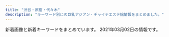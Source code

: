 ```yaml
---
title: "渋谷・原宿・代々木"
description: "キーワード別にの巨乳アジアン・チャイナエステ嬢情報をまとめました。"
---
```


新着画像と新着キーワードをまとめています。
2021年03月02日の情報です。

<DmmAffiliateIns />
<KeywordTable
  shops={
    [
    {
        "url": "http://angel.est.cm/",
        "keywords": {
            "87": 6,
            "E": 4,
            "86": 6,
            "88": 2,
            "C": 2,
            "D": 8
        },
        "name": "Angel",
        "img_links": [
            "http://angel.est.cm/photos/sites/23/2019/05/2019051010094757.jpg",
            "http://angel.est.cm/photos/sites/23/2016/08/staff2.jpg",
            "http://angel.est.cm/img/r2.jpg",
            "http://angel.est.cm/photos/sites/23/2019/11/2019110102361631.jpg",
            "http://angel.est.cm/img/top.png",
            "http://angel.est.cm/photos/sites/23/2019/05/2019051010094797.jpg",
            "http://angel.est.cm/photos/sites/23/2019/05/2019051010094748.jpg",
            "http://angel.est.cm/photos/sites/23/2019/05/2019051010094759.jpg",
            "http://angel.est.cm/img/r1.jpg",
            "http://angel.est.cm/img/r4.jpg",
            "http://angel.est.cm/img/footer.png",
            "http://angel.est.cm/photos/sites/23/2018/10/2018100318475591.jpg",
            "http://angel.est.cm/img/r3.jpg"
        ],
        "station": "JR\u6e0b\u8c37\u99c5\u5bae\u76ca\u5742\u53e3"
    },
    {
        "station": "JR\u6e0b\u8c37\u99c5",
        "img_links": [
            "http://www.aixin.co.jp/images/staff/ayaka/1.jpg",
            "http://www.aixin.co.jp/images/staff/yuzu/2.jpg",
            "http://www.aixin.co.jp/images/staff/ruru2/2.jpg",
            "http://www.aixin.co.jp/images/costume/2.png",
            "http://www.aixin.co.jp/images/staff/chiemi/chiemi.jpg",
            "http://www.aixin.co.jp/images/price/tokusen.jpg",
            "http://www.aixin.co.jp/images/costume/6.png",
            "http://www.aixin.co.jp/images/costume/1.png",
            "http://www.aixin.co.jp/images/top_pic/top2.jpg",
            "http://www.aixin.co.jp/images/costume/4.png",
            "http://www.aixin.co.jp/images/wanted/wanted.png",
            "http://www.aixin.co.jp/images/top/top.jpg",
            "http://www.aixin.co.jp/images/staff/ayaka/ayaka.jpg",
            "http://www.aixin.co.jp/images/price/hirou.jpg",
            "http://www.aixin.co.jp/images/staff/ruru2/ruru2.jpg",
            "http://www.aixin.co.jp/images/price/aroma.jpg",
            "http://www.aixin.co.jp/images/staff/chiemi/1.jpg",
            "http://www.aixin.co.jp/images/staff/yuzu/yuzu.jpg",
            "http://www.aixin.co.jp/images/map/google.png",
            "http://www.aixin.co.jp/images/staff/miya/miya.jpg",
            "http://www.aixin.co.jp/images/price/long.jpg",
            "http://www.aixin.co.jp/images/costume/3.png",
            "http://www.aixin.co.jp/images/staff/miki/2.jpg",
            "http://www.aixin.co.jp/images/costume/7.png",
            "http://www.aixin.co.jp/images/staff/miki/miki.jpg"
        ],
        "name": "\u30a2\u30a4\u30b7\u30f3",
        "url": "http://www.aixin.co.jp/",
        "keywords": {}
    },
    {
        "img_links": [
            "http://awaawa-fairy.work/img/nos.png",
            "http://awaawa-fairy.work/img/sta27.png",
            "http://awaawa-fairy.work/sp/img/p-29.png",
            "http://awaawa-fairy.work/sp/img/pic.jpg",
            "http://awaawa-fairy.work/sp/img/p-15.png",
            "http://awaawa-fairy.work/sp/img/sta15.png",
            "http://awaawa-fairy.work/img/st15.png",
            "http://awaawa-fairy.work/img/sta17.png",
            "http://awaawa-fairy.work/sp/img/sta22.png",
            "http://awaawa-fairy.work/sp/img/sta28.png",
            "http://awaawa-fairy.work/sp/img/t-t.jpg",
            "http://awaawa-fairy.work/sp/img/pc.jpg",
            "http://awaawa-fairy.work/sp/img/sta26.png",
            "http://awaawa-fairy.work/sp/img/tel.jpg",
            "http://awaawa-fairy.work/img/sta15.png",
            "http://awaawa-fairy.work/sp/img/t-s.jpg",
            "http://awaawa-fairy.work/sp/img/sys.jpg",
            "http://awaawa-fairy.work/img/st4.png",
            "http://awaawa-fairy.work/img/st28.png",
            "http://awaawa-fairy.work/sp/img/info.jpg",
            "http://awaawa-fairy.work/sp/img/tit.jpg",
            "http://awaawa-fairy.work/sp/img/botton.jpg",
            "http://awaawa-fairy.work/sp/img/sta18.png",
            "http://awaawa-fairy.work/sp/img/sta17.png",
            "http://awaawa-fairy.work/img/sta29.png",
            "http://awaawa-fairy.work/sp/img/t-r.jpg",
            "http://awaawa-fairy.work/img/sta22.png",
            "http://awaawa-fairy.work/img/sta26.png",
            "http://awaawa-fairy.work/sp/img/sta27.png",
            "http://awaawa-fairy.work/img/st27.png",
            "http://awaawa-fairy.work/img/st22.png",
            "http://awaawa-fairy.work/sp/img/t-a.jpg",
            "http://awaawa-fairy.work/img/st26.png",
            "http://awaawa-fairy.work/img/st17.png",
            "http://awaawa-fairy.work/img/st18.png",
            "http://awaawa-fairy.work/sp/img/time.jpg",
            "http://awaawa-fairy.work/sp/img/sta29.png",
            "http://awaawa-fairy.work/sp/img/p-27.png",
            "http://awaawa-fairy.work/sp/img/t-o.jpg",
            "http://awaawa-fairy.work/img/head.png",
            "http://awaawa-fairy.work/img/sta28.png",
            "http://awaawa-fairy.work/img/st29.png",
            "http://awaawa-fairy.work/sp/img/add.jpg",
            "http://awaawa-fairy.work/img/st017.png",
            "http://awaawa-fairy.work/sp/img/mv.jpg",
            "http://awaawa-fairy.work/sp/img/p-26.png",
            "http://awaawa-fairy.work/img/bottom.png",
            "http://awaawa-fairy.work/img/st018.png",
            "http://awaawa-fairy.work/img/mo.png",
            "http://awaawa-fairy.work/sp/img/line.jpg",
            "http://awaawa-fairy.work/img/sta18.png"
        ],
        "keywords": {
            "87": 5,
            "D": 4,
            "C": 17,
            "88": 5,
            "85": 4,
            "E": 2,
            "86": 3,
            "F": 1
        },
        "url": "http://awaawa-fairy.work/",
        "name": "\u6ce1\u6ce1\u30d5\u30a7\u30a2\u30ea\u30fc",
        "station": "JR\u6e0b\u8c37\u99c5\u897f\u53e3"
    },
    {
        "station": "JR\u6e0b\u8c37\u99c5\u30cf\u30c1\u516c\u53e3",
        "img_links": [
            "http://www.sarara-es.xyz/images/face.png",
            "http://www.sarara-es.xyz/images/pick.png",
            "http://www.sarara-es.xyz/images/top.png",
            "http://www.sarara-es.xyz/files/002.jpg",
            "http://www.sarara-es.xyz/images/shop/shop01.jpg",
            "http://www.sarara-es.xyz/images/shop/shop04.jpg",
            "http://www.sarara-es.xyz/images/end.png",
            "http://www.sarara-es.xyz/images/s_staff.png",
            "http://www.sarara-es.xyz/images/bj2.jpg",
            "http://www.sarara-es.xyz/images/r4.jpg",
            "http://www.sarara-es.xyz/images/news.png",
            "http://www.sarara-es.xyz/files/004.jpg",
            "http://www.sarara-es.xyz/files/001.jpg",
            "http://www.sarara-es.xyz/images/s_link.png",
            "http://www.sarara-es.xyz/images/shop/shop03.jpg",
            "http://www.sarara-es.xyz/images/shop/shop02.jpg",
            "http://www.sarara-es.xyz/files/003.jpg",
            "http://www.sarara-es.xyz/images/r2.jpg",
            "http://www.sarara-es.xyz/files/006.jpg",
            "http://www.sarara-es.xyz/images/r5.jpg",
            "http://www.sarara-es.xyz/files/005.jpg",
            "http://www.sarara-es.xyz/images/r1.jpg"
        ],
        "keywords": {
            "C": 3,
            "85": 3,
            "86": 2,
            "D": 3,
            "87": 1
        },
        "url": "http://www.sarara-es.xyz",
        "name": "Honey"
    },
    {
        "station": "JR\u6e0b\u8c37\u99c5\u30cf\u30c1\u516c\u53e3",
        "name": "\u30b9\u30ef\u30f3",
        "keywords": {},
        "img_links": [
            "http://www.e-god.work/img/eri1.jpg",
            "http://www.e-god.work/img/koko2.jpg",
            "http://www.e-god.work/img/zb.jpg",
            "http://www.e-god.work/img/yuki1.jpg",
            "http://www.e-god.work/images/sys2.jpg",
            "http://www.e-god.work/images/head.jpg",
            "http://www.e-god.work/images/int1.jpg",
            "http://www.e-god.work/images/ais.jpg",
            "http://www.e-god.work/images/news.jpg",
            "http://www.e-god.work/images/1.jpg",
            "http://www.e-god.work/images/staff_t.jpg",
            "http://www.e-god.work/img/koko1.jpg",
            "http://www.e-god.work/images/info.jpg",
            "http://www.e-god.work/images/2.jpg",
            "http://www.e-god.work/images/4.jpg",
            "http://www.e-god.work/images/interior_t.jpg",
            "http://www.e-god.work/images/mobile.jpg",
            "http://www.e-god.work/images/line.png",
            "http://www.e-god.work/images/tel.jpg",
            "http://www.e-god.work/images/int2.jpg",
            "http://www.e-god.work/images/sys1.jpg"
        ],
        "url": "http://www.e-god.work/"
    },
    {
        "url": "http://www.ogon.work/",
        "keywords": {
            "87": 14,
            "D": 21,
            "85": 13,
            "C": 55,
            "83": 13,
            "E": 7,
            "84": 30,
            "86": 14
        },
        "img_links": [
            "http://www.ogon.work/staff/sara1.jpg",
            "http://www.ogon.work/staff/hana1.jpg",
            "http://www.ogon.work/img/interior.jpg",
            "http://www.ogon.work/staff/momo1.jpg",
            "http://www.ogon.work/staff/tina1.jpg",
            "http://www.ogon.work/staff/yuki1.jpg",
            "http://www.ogon.work/img/contentsbottom.png",
            "http://www.ogon.work/img/bana02.jpg",
            "http://www.ogon.work/staff/ayumi3.jpg",
            "http://www.ogon.work/staff/ayumi1.jpg",
            "http://www.ogon.work/staff/yuki2.jpg",
            "http://www.ogon.work/img/s/s_qa.png",
            "http://www.ogon.work/img/icon/new.jpg",
            "http://www.ogon.work/img/bana03.jpg",
            "http://www.ogon.work/staff/ayumi2.jpg"
        ],
        "name": "\u9ec4\u91d1\u6d77\u5cb8",
        "station": "JR\u6e0b\u8c37\u99c5\u30cf\u30c1\u516c\u53e3"
    },
    {
        "url": "http://www.kaede-es.club/",
        "img_links": [
            "http://www.kaede-es.club/css/2.jpeg",
            "http://www.kaede-es.club/psd/off32.jpg",
            "http://www.kaede-es.club/images/shop/DSC_0086-300x199.jpg",
            "http://www.kaede-es.club/images/nav/nav-job.jpg",
            "http://www.kaede-es.club/images/shop/DSC_0998-199x300.jpg",
            "http://www.kaede-es.club/images/t-off-ico.jpg",
            "http://www.kaede-es.club/images/staff/neinei2.jpg",
            "http://www.kaede-es.club/images/nav/nav-staff.jpg",
            "http://www.kaede-es.club/psd/off2-1.jpg",
            "http://www.kaede-es.club/images/index-tiba_02.jpg",
            "http://www.kaede-es.club/images/staff/miki.jpg",
            "http://www.kaede-es.club/images/staff/2/7.jpg",
            "http://www.kaede-es.club/images/20200928173241.png",
            "http://www.kaede-es.club/images/staff/6.jpg",
            "http://www.kaede-es.club/images/index-tiba_10.jpg",
            "http://www.kaede-es.club/images/staff/2/miki.jpg",
            "http://www.kaede-es.club/images/index-tiba_04.jpg",
            "http://www.kaede-es.club/images/staff/2/nana.jpg",
            "http://www.kaede-es.club/images/staff/4/yuyu2.jpg",
            "http://www.kaede-es.club/images/shop/DSC_0087-221x300.jpg",
            "http://www.kaede-es.club/images/staff/4/sati.jpg",
            "http://www.kaede-es.club/images/staff/2/momo.jpg",
            "http://www.kaede-es.club/images/index-tiba_09.jpg",
            "http://www.kaede-es.club/images/index-tiba_13.jpg",
            "http://www.kaede-es.club/images/nav/nav-sys.jpg"
        ],
        "name": "\u6953",
        "keywords": {},
        "station": "JR\u4ee3\u3005\u6728\u99c5"
    },
    {
        "url": "http://kokoronosato.tyo.cm/",
        "name": "\u68ee\u306e\u9999",
        "img_links": [
            "http://kokoronosato.tyo.cm/link/e0016.jpg",
            "http://kokoronosato.tyo.cm/photos/sites/15/2019/07/2019072809470568.jpg",
            "http://kokoronosato.tyo.cm/images/themes/pink/mobile.jpg",
            "http://kokoronosato.tyo.cm/link/walker88.jpg",
            "http://kokoronosato.tyo.cm/images/room3.jpg",
            "http://kokoronosato.tyo.cm/photos/sites/15/2019/07/2019072809445954.jpg",
            "http://kokoronosato.tyo.cm/images/room4.jpg",
            "http://kokoronosato.tyo.cm/photos/sites/15/2019/07/2019072809465934.jpg",
            "http://kokoronosato.tyo.cm/link/massage-de_88_31.jpg",
            "http://kokoronosato.tyo.cm/photos/sites/15/2020/08/2020082205444313.jpg",
            "http://kokoronosato.tyo.cm/photos/sites/15/2020/08/2020082205444661.jpg",
            "http://kokoronosato.tyo.cm/link/esthelove88-31.jpg",
            "http://kokoronosato.tyo.cm/images/themes/pink/line.png",
            "http://kokoronosato.tyo.cm/images/themes/pink/no1.png",
            "http://kokoronosato.tyo.cm/link/88x31b.jpg",
            "http://kokoronosato.tyo.cm/link/8831.jpg",
            "http://kokoronosato.tyo.cm/images/themes/pink/s_ranking.png",
            "http://kokoronosato.tyo.cm/photos/sites/15/2020/08/2020082205443766.jpg",
            "http://kokoronosato.tyo.cm/images/themes/pink/no2.png",
            "http://kokoronosato.tyo.cm/images/room1.jpg",
            "http://kokoronosato.tyo.cm/images/room2.jpg",
            "http://kokoronosato.tyo.cm/images/themes/pink/s_newface.png",
            "http://kokoronosato.tyo.cm/images/themes/pink/s_pickup.png",
            "http://kokoronosato.tyo.cm/photos/sites/15/2020/08/2020082203150030.jpg",
            "http://kokoronosato.tyo.cm/images/themes/pink/s_news.png",
            "http://kokoronosato.tyo.cm/photos/sites/15/2019/07/2019072809450776.jpg",
            "http://kokoronosato.tyo.cm/photos/sites/15/2020/08/2020082203135850.jpg",
            "http://kokoronosato.tyo.cm/images/themes/pink/s_staff.png",
            "http://menlog.net/link/menlog8831.jpg",
            "http://kokoronosato.tyo.cm/images/themes/pink/s_link.png",
            "http://kokoronosato.tyo.cm/images/themes/pink/r3.jpg"
        ],
        "keywords": {
            "87": 8,
            "D": 24,
            "86": 12,
            "C": 19,
            "83": 4,
            "85": 4
        },
        "station": "JR\u6e0b\u8c37\u99c5\u6771\u53e3"
    }
]
}
/>
<DmmAffiliateScript />
